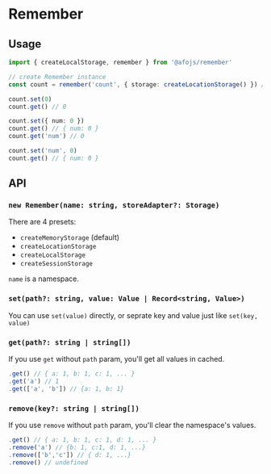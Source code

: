 
# Remember

<RememberExample />

## Usage

```ts
import { createLocalStorage, remember } from '@afojs/remember'

// create Remember instance
const count = remember('count', { storage: createLocationStorage() }) // or count = new Remember('count', { storage: createLocationStorage() })

count.set(0)
count.get() // 0

count.set({ num: 0 })
count.get() // { num: 0 }
count.get('num') // 0

count.set('num', 0)
count.get() // { num: 0 }
```

## API

### `new Remember(name: string, storeAdapter?: Storage)`

There are 4 presets:

- `createMemoryStorage` (default)
- `createLocationStorage`
- `createLocalStorage`
- `createSessionStorage`

`name` is a namespace.

### `set(path?: string, value: Value | Record<string, Value>)`

You can use `set(value)` directly, or seprate key and value just like `set(key, value)`

### `get(path?: string | string[])`

If you use `get` without `path` param, you'll get all values in cached.

```js
.get() // { a: 1, b: 1, c: 1, ... }
.get('a') // 1
.get(['a', 'b']) // {a: 1, b: 1}
```

### `remove(key?: string | string[])`

If you use `remove` without `path` param, you'll clear the namespace's values.

```js
.get() // { a: 1, b: 1, c: 1, d: 1, ... }
.remove('a') // {b: 1, c:1, d: 1, ...}
.remove(['b','c']) // { d: 1, ...}
.remove() // undefined
```
